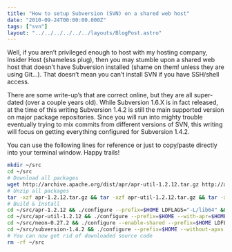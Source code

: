 ```yaml
---
title: "How to setup Subversion (SVN) on a shared web host"
date: "2010-09-24T00:00:00.000Z"
tags: ["svn"]
layout: "../../../../../../layouts/BlogPost.astro"
---
```



Well, if you aren’t privileged enough to host with my hosting company, Insider Host (shameless plug), then you may stumble upon a shared web host that doesn’t have Subversion installed (shame on them! unless they are using Git…). That doesn’t mean you can’t install SVN if you have SSH/shell access.

There are some write-up’s that are correct online, but they are all super-dated (over a couple years old). While Subversion 1.6.X is in fact released, at the time of this writing Subversion 1.4.2 is still the main supported version on major package repositories. Since you will run into mighty trouble eventually trying to mix commits from different versions of SVN, this writing will focus on getting everything configured for Subversion 1.4.2.

You can use the following lines for reference or just to copy/paste directly into your terminal window. Happy trails!

```bash
mkdir ~/src
cd ~/src
# Download all packages
wget http://archive.apache.org/dist/apr/apr-util-1.2.12.tar.gz http://archive.apache.org/dist/apr/apr-1.2.12.tar.gz http://www.webdav.org/neon/neon-0.27.2.tar.gz http://subversion.tigris.org/downloads/subversion-1.4.2.tar.gz
# Unzip all packages
tar -xzf apr-1.2.12.tar.gz && tar -xzf apr-util-1.2.12.tar.gz && tar -xzf neon-0.27.2.tar.gz && tar -xzf subversion-1.4.2.tar.gz
# Build & Install
cd ~/src/apr-1.2.12 && ./configure --prefix=$HOME LDFLAGS="-L/lib64" && make && make install
cd ~/src/apr-util-1.2.12 && ./configure --prefix=$HOME --with-apr=$HOME LDFLAGS="-L/lib64" && make && make install
cd ~/src/neon-0.27.2 && ./configure --enable-shared --prefix=$HOME LDFLAGS="-L/lib64" && make && make install
cd ~/src/subversion-1.4.2 && ./configure --prefix=$HOME --without-apxs --without-berkeley-db --with-zlib --with-ssl LDFLAGS="-L/lib64" && make && make install
# You can now get rid of downloaded source code
rm -rf ~/src
```
